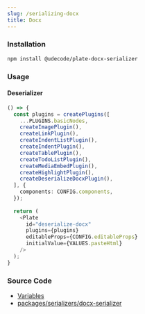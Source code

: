 ```yaml
---
slug: /serializing-docx
title: Docx
---
```


### Installation

```bash npm2yarn
npm install @udecode/plate-docx-serializer
```

### Usage

#### Deserializer

```ts live
() => {
  const plugins = createPlugins([
    ...PLUGINS.basicNodes,
    createImagePlugin(),
    createLinkPlugin(),
    createIndentListPlugin(),
    createIndentPlugin(),
    createTablePlugin(),
    createTodoListPlugin(),
    createMediaEmbedPlugin(),
    createHighlightPlugin(),
    createDeserializeDocxPlugin(),
  ], {
    components: CONFIG.components,
  });
    
  return (
    <Plate
      id="deserialize-docx"
      plugins={plugins}
      editableProps={CONFIG.editableProps}
      initialValue={VALUES.pasteHtml}
    />
  );
}
```

### Source Code

- [Variables](https://github.com/udecode/plate/blob/main/docs/src/live/live.tsx)
- [packages/serializers/docx-serializer](https://github.com/udecode/plate/tree/main/packages/serializers/docx/src)
